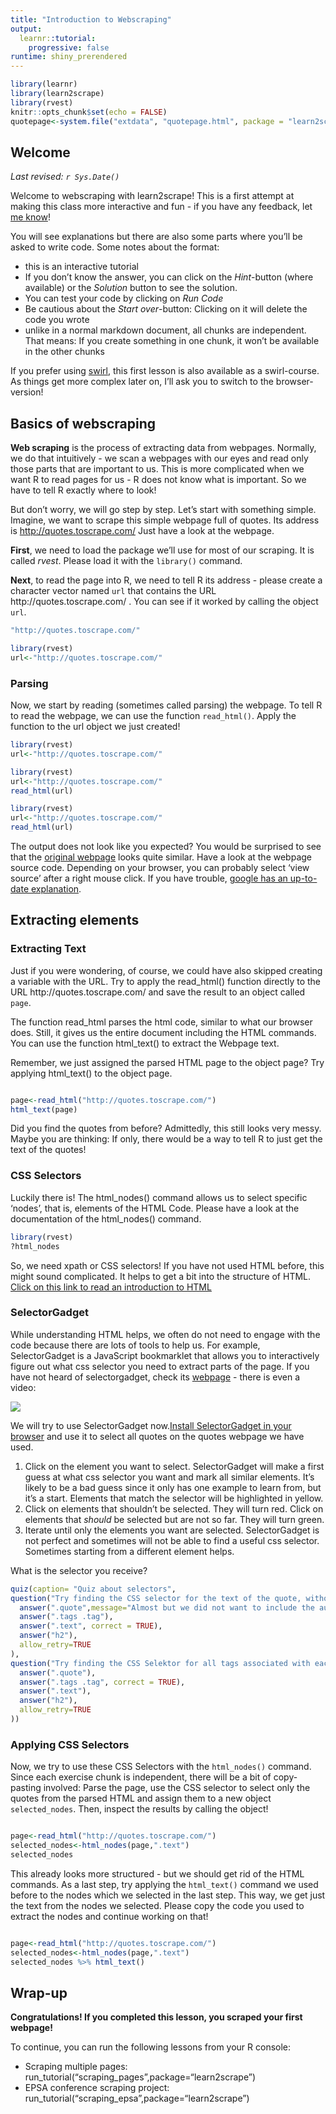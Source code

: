 ```yaml
---
title: "Introduction to Webscraping"
output: 
  learnr::tutorial:
    progressive: false
runtime: shiny_prerendered
---
```


```r
library(learnr)
library(learn2scrape)
library(rvest)
knitr::opts_chunk$set(echo = FALSE)
quotepage<-system.file("extdata", "quotepage.html", package = "learn2scrape")
```

## Welcome

*Last revised: `r Sys.Date()`*

Welcome to webscraping with learn2scrape!  This is a first attempt at making this class more interactive and fun - if you have any feedback, let [me know](mailto:gessler@ipz.uzh.ch)!

You will see explanations but there are also some parts where you'll be asked to write code. Some notes about the format:

- this is an interactive tutorial
- If you don't know the answer, you can click on the *Hint*-button (where available) or the *Solution* button to see the solution.
- You can test your code by clicking on *Run Code*
- Be cautious about the *Start over*-button: Clicking on it will delete the code you wrote
- unlike in a normal markdown document, all chunks are independent. That means: If you create something in one chunk, it won't be available in the other chunks

If you prefer using [swirl](https://swirlstats.com/), this first lesson is also available as a swirl-course. As things get more complex later on, I'll ask you to switch to the browser-version!

## Basics of webscraping

**Web scraping** is the process of extracting data from webpages. Normally, we do that intuitively - we scan a webpages with our eyes and read only those parts that are important to us. This is more complicated when we want R to read pages for us - R does not know what is important. So we have to tell R exactly where to look!

But don't worry, we will go step by step. Let's start with something simple. Imagine, we want to scrape this simple webpage full of quotes. Its address is [http://quotes.toscrape.com/](http://quotes.toscrape.com/) Just have a look at the webpage.

**First**, we need to load the package we'll use for most of our scraping. It is called *rvest*. Please load it with the `library()` command.

**Next**, to read the page into R, we need to tell R its address - please create a character vector named `url` that contains the URL http://quotes.toscrape.com/ . You can see if it worked by calling the object `url`.

```r
"http://quotes.toscrape.com/"
```

```r
library(rvest)
url<-"http://quotes.toscrape.com/"
```
### Parsing

Now, we start by reading (sometimes called parsing) the webpage. To tell R to read the webpage, we can use the function `read_html()`. Apply the function to the url object we just created!

```r
library(rvest)
url<-"http://quotes.toscrape.com/"
```

```r
library(rvest)
url<-"http://quotes.toscrape.com/"
read_html(url)
```


```r
library(rvest)
url<-"http://quotes.toscrape.com/"
read_html(url)
```

The output does not look like you expected? You would be surprised to see that the [original webpage](http://quotes.toscrape.com/) looks quite similar. Have a look at the webpage source code. Depending on your browser, you can probably select 'view source' after a right mouse click. If you have trouble, [google has an up-to-date explanation](https://www.google.com/search?hl=&site=&q=how+to+view+webpage+source+code+in+browser). 


## Extracting elements

### Extracting Text

Just if you were wondering, of course, we could have also skipped creating a variable with the URL. Try to apply the read_html() function directly to the URL http://quotes.toscrape.com/ and save the result to an object called `page`.

The function read_html parses the html code, similar to what our browser does. Still, it gives us the entire document including the HTML commands. You can use the function html_text() to extract the Webpage text. 

Remember, we just assigned the parsed HTML page to the object page? Try applying html_text() to the object page.




```r

```

```r
page<-read_html("http://quotes.toscrape.com/")
html_text(page)
```

Did you find the quotes from before? Admittedly, this still looks very messy. 
Maybe you are thinking: If only, there would be a way to tell R to just get the text of the quotes!

### CSS Selectors

Luckily there is! The html_nodes() command allows us to select specific 'nodes', that is, elements of the HTML Code. Please have a look at the documentation of the html_nodes() command.

```r
library(rvest)
?html_nodes
```

So, we need xpath or CSS selectors! If you have not used HTML before, this might sound complicated. It helps to get a bit into the structure of HTML. [Click on this link to read an introduction to HTML](https://www.w3schools.com/html/default.asp)

### SelectorGadget

While understanding HTML helps, we often do not need to engage with the code because there are lots of tools to help us. For example, SelectorGadget is a JavaScript bookmarklet that allows you to interactively figure out what css selector you need to extract parts of the page. If you have not heard of selectorgadget, check its [webpage](https://selectorgadget.com/) - there is even a video:

![](https://vimeo.com/52055686)

We will try to use SelectorGadget now.[ Install SelectorGadget in your browser]() and use it to select all quotes on the quotes webpage we have used.

1. Click on the element you want to select. SelectorGadget will make a first guess at what css selector you want and mark all similar elements. It's likely to be a bad guess since it only has one example to learn from, but it's a start. Elements that match the selector will be highlighted in yellow.
2. Click on elements that shouldn't be selected. They will turn red.  Click on elements that *should* be selected but are not so far. They will turn green.
3. Iterate until only the elements you want are selected.  SelectorGadget is not perfect and sometimes will not be able to find a useful css selector. Sometimes starting from a different element helps.

What is the selector you receive?

```r
quiz(caption= "Quiz about selectors",
question("Try finding the CSS selector for the text of the quote, without author and tags. What is the selector you receive?",
  answer(".quote",message="Almost but we did not want to include the author and tags!"),
  answer(".tags .tag"),
  answer(".text", correct = TRUE),
  answer("h2"),
  allow_retry=TRUE
),
question("Try finding the CSS Selektor for all tags associated with each quote. Deselect the Top Ten tags on the side. What is the selector you receive?",
  answer(".quote"),
  answer(".tags .tag", correct = TRUE),
  answer(".text"),
  answer("h2"),
  allow_retry=TRUE
))
```


### Applying CSS Selectors

Now, we try to use these CSS Selectors with the `html_nodes()` command. Since each exercise chunk is independent, there will be a bit of copy-pasting involved: Parse the page, use the CSS selector to select only the quotes from the parsed HTML and assign them to a new object `selected_nodes`. Then, inspect the results by calling the object!



```r

```

```r
page<-read_html("http://quotes.toscrape.com/")
selected_nodes<-html_nodes(page,".text")
selected_nodes
```

This already looks more structured - but we should get rid of the HTML commands. As a last step, try applying the `html_text()` command we used before to the nodes which we selected in the last step. This way, we get just the text from the nodes we selected. Please copy the code you used to extract the nodes and continue working on that!

```r


```

```r
page<-read_html("http://quotes.toscrape.com/")
selected_nodes<-html_nodes(page,".text")
selected_nodes %>% html_text()
```

## Wrap-up

**Congratulations! If you completed this lesson, you scraped your first webpage!**

To continue, you can run the following lessons from your R console:

<!--- Scraping Tables: run_tutorial("Tables",package="learn2scrape")-->
<!--- Scraping files: run_tutorial("Files",package="learn2scrape")-->
<!-- - Learning CSS Selectors: run_tutorial("CSS",package="learn2scrape")-->
- Scraping multiple pages: run_tutorial("scraping_pages",package="learn2scrape")
- EPSA conference scraping project: run_tutorial("scraping_epsa",package="learn2scrape")

